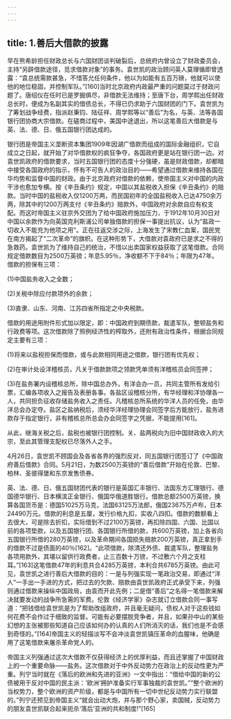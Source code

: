 ```yaml
---
---
---
```

title: 1.善后大借款的披露
---




早在熊希龄担任财政总长与六国财团谈判破裂后，总统府内曾设立了财政委员会，主持“另辟借款途径，觅求借款对象”的事务。袁世凯的政治顾问英人莫理循即曾透露：“袁总统需款甚急，不惜答允任何条件，他以为如能有五百万磅，他就可以使他的地位稳固，并控制军队。”[160]当时北京政府内政最严重的问题莫过于财政问题了。唐绍仪在任时已是罗掘俱尽，非借款无法维持；至唐下台，周学熙出任财政总长时，便成为名副其实的借债总长，不得已仍求助于六国财团的门下。袁世凯为了筹划战争经费，指派赵秉钧、陆征祥、周学熙等以“善后”为名，与英、法等各国银行团协商大宗借款。在磋商过程中，美国中途退出，所以这笔善后大借款是与英、法、德、日、俄五国银行团达成的。

银行团是帝国主义垄断资本集团1909年因湖广借款而组成的国际金融组织，它自成立之日起，就开始了对华借款权的疯狂争夺，各国政府更是站在银行团一边。对袁世凯政府的借款要求，当时五国银行团的态度十分强硬，虽是财政借款，却都暗中接受各国政府的指示，怀有不可告人的政治目的——希望通过借款来维持各国在华均势和监督中国的财政。由于北京政府对借款的依赖，使帝国主义对中国的内政干涉也愈加专横。按《辛丑条约》规定，中国以其盐税收入担保《辛丑条约》的赔款。当时中国的盐税收入仅1200万两，而民国初年的全国盐税收入已达4750余万两，除其中的1200万两支付《辛丑条约》赔款外，中国政府对余款自应有权支配。而这时帝国主义驻京外交团为了给中国政府施加压力，于1912年10月30日对中国以余款作为向英国克利斯浦公司单独借款的担保一事提出抗议，认为“盐政一切收入不能充为他项之用”。正在往返交涉之际，上海发生了宋教仁血案，国民党在南方揭起了“二次革命”的旗帜。在这种形势下，大借款对袁政府已是求之不得的急救药。袁世凯为了维持自己的统治，不惜以出卖国家权益获取了这笔借款。合同规定借款数目为2500万英镑；年息5.95％，净收额不下于84％；年限为47年。借款的担保有三项：

(1)中国盐务收入之全数；

(2)关税中除应付款项外的余款；

(3)直隶、山东、河南、江苏四省所指定之中央税款。

借款的用途用附件形式加以限定，即：中国政府到期债款，裁遣军队，整顿盐务和行政费等项。这次借款除了照例经济性的榨取外，还附有政治性条件，根据合同规定主要有三项：

(1)将来以盐税担保而借款，或与此款相同用途之借款，银行团有优先权；

(2)在审计处设洋稽核员，凡关于借款款项之领款凭单须有洋稽核员会同签押；

(3)在盐务署内设稽核总所，除中国总办外，有洋会办一员，共同主管所有发给引票，汇编各项收入之报告及表册各事。各盐区设稽核分所，有华经理和洋协理各一人，共同担负征收存储盐务收入之责任。凡稽核总所系统的华洋人员的任免，由华洋总会办定夺。盐区之盐纳税后，须经华洋经理协理会同签字后方能放行，盐务进款存于指定银行，非有稽核总所总会办会同签字之凭据，不能提用[161]。

从此，继海关税之后，盐税也被银行团控制。关、盐两税向为旧中国财政收入的大宗，至此其管理支配权已尽落外人之手。

4月26日，袁世凯不顾国会及各省各界的强烈反对，同五国银行团签订了《中国政府善后借款》合同。5月21日，为数2500万英镑的“善后借款”开始在伦敦、巴黎、柏林、圣彼得堡和东京发售债券。

英、法、德、日、俄五国财团代表的银行是英国汇丰银行、法国东方汇理银行、德国德华银行、日本横滨正金银行、俄国华俄道胜银行。借款总额2500万英镑，换算各国货币是：德国51025万马克，法国63125万法郎，俄国23675万卢布，日本24490万元。借款的利息是五厘，发行价格九扣，实收八四扣。借款的数额看上去很大，可是除去折扣，实际借到不过2100万英镑，再扣除四国、六国、比国以前的各项垫款，以及五国银行团、各国银行所借的款，共600万英镑，加上各省向五国银行所借的280万英镑，以及革命期间各国损失赔款200万英镑，真正拿到手的借款不过是债面的40％[162]。“此项借款，除清还外债、裁遣军队，整理盐务各项用款外，其堪以留供行政费者，止三百数十万镑，不过敷六个月之支柱耳。”[163]这笔借款47年的利息共合4285万英镑，本利合共6785万英镑。由此可见，袁世凯之进行善后大借款的目的：一是与列强实现一笔政治交易，即通过“洋人”一手出一手进的方式，把过去的欠款、赔款由袁世凯政府正式承受下来，列强则通过借款来操纵中国政局，由袁而开此先例；二是借“善后”之名得一笔借款来解决就要发动的战争所急需的军费。伦敦《经济学家》杂志就订立借款合同一事写道：“把钱借给袁世凯是为了帮助改组政府，并且毫无疑问，债权人对于这些钱如何花费不会作过于细致的监督。可能有必要摆脱竞争者，并且，如果孙中山的某些幻想的主张被那些知道自己应该如何办的认真的人们所消灭的话，我们也是不会感到奇怪的。”[164]帝国主义的轻描淡写不会冲淡袁世凯镇压革命的血腥味，他确是用了这笔借款来屠杀革命党人的。

帝国主义列强通过这次大借款不仅获得经济上的优厚利益，而且还掌握了中国财政上的一个重要命脉——盐务。这次借款对于中外反动势力在政治上的反动性更为严重。列宁当时就在《落后的欧洲和先进的亚洲》一文中指出：“借给中国的新的公债被用于反对中国的民主派：‘欧洲’拥护准备实行军事独裁的袁世凯。”“整个欧洲的当权势力，整个欧洲的资产阶级，都是与中国所有一切中世纪反动势力实行联盟的。”列宁还预见到帝国主义“就会出动大炮，并与那个野心家，卖国贼，反动势力的朋友袁世凯联合起来扼杀‘落后’亚洲的共和制度!”[165]